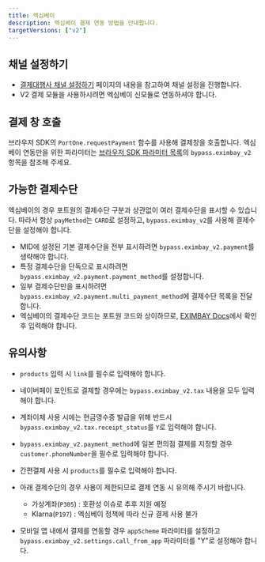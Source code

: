 ```yaml
---
title: 엑심베이
description: 엑심베이 결제 연동 방법을 안내합니다.
targetVersions: ["v2"]
---
```


## 채널 설정하기

- [결제대행사 채널 설정하기](/opi/ko/integration/ready/readme#3-결제대행사-채널-설정하기) 페이지의 내용을 참고하여 채널 설정을 진행합니다.
- V2 결제 모듈을 사용하시려면 엑심베이 신모듈로 연동하셔야 합니다.

## 결제 창 호출

브라우저 SDK의 `PortOne.requestPayment` 함수를 사용해 결제창을 호출합니다.
엑심베이 연동만을 위한 파라미터는 [브라우저 SDK 파라미터 목록](/sdk/ko/v2-sdk/payment-request?v=v2#bypass-oneof-object)의 `bypass.eximbay_v2` 항목을 참조해 주세요.

## 가능한 결제수단

엑심베이의 경우 포트원의 결제수단 구분과 상관없이 여러 결제수단을 표시할 수 있습니다.
따라서 항상 `payMethod`는 `CARD`로 설정하고, `bypass.eximbay_v2`를 사용해 결제수단을 설정해야 합니다.

- MID에 설정된 기본 결제수단을 전부 표시하려면 `bypass.eximbay_v2.payment`를 생략해야 합니다.
- 특정 결제수단을 단독으로 표시하려면 `bypass.eximbay_v2.payment.payment_method`를 설정합니다.
- 일부 결제수단만을 표시하려면 `bypass.eximbay_v2.payment.multi_payment_method`에 결제수단 목록을 전달합니다.
- 엑심베이의 결제수단 코드는 포트원 코드와 상이하므로, [EXIMBAY Docs](https://developer.eximbay.com/eximbay/api_sdk/code-organization.html#paymentCode)에서 확인 후 입력해야 합니다.

## 유의사항

- `products` 입력 시 `link`를 필수로 입력해야 합니다.

- 네이버페이 포인트로 결제할 경우에는 `bypass.eximbay_v2.tax` 내용을 모두 입력해야 합니다.

- 계좌이체 사용 시에는 현금영수증 발급을 위해 반드시 `bypass.eximbay_v2.tax.receipt_status`를 `Y`로 입력해야 합니다.

- `bypass.eximbay_v2.payment_method`에 일본 편의점 결제를 지정할 경우 `customer.phoneNumber`을 필수로 입력해야 합니다.

- 간편결제 사용 시 `products`를 필수로 입력해야 합니다.

- 아래 결제수단의 경우 사용이 제한되므로 결제 연동 시 유의해 주시기 바랍니다.
  - 가상계좌(`P305`) : 호환성 이슈로 추후 지원 예정
  - Klarna(`P197`) : 엑심베이 정책에 따라 신규 결제 사용 불가

- 모바일 앱 내에서 결제를 연동할 경우 `appScheme` 파라미터를 설정하고 `bypass.eximbay_v2.settings.call_from_app` 파라미터를 "Y"로 설정해야 합니다.
